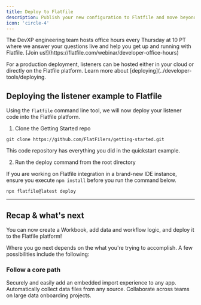 ```yaml
---
title: Deploy to Flatfile
description: Publish your new configuration to Flatfile and move beyond this simple sandbox.
icon: 'circle-4'
---
```


<Tip>
  The DevXP engineering team hosts office hours every Thursday at 10 PT where we answer 
  your questions live and help you get up and running with Flatfile.
  [Join us!](https://flatfile.com/webinar/developer-office-hours)
</Tip>

For a production deployment, listeners can be hosted either in your cloud or directly on the Flatfile platform. Learn more about [deploying](../developer-tools/deploying.

## Deploying the listener example to Flatfile

Using the `flatfile` command line tool, we will now deploy your listener code into the Flatfile platform.

1. Clone the Getting Started repo
```terminal
git clone https://github.com/FlatFilers/getting-started.git
```

<CardGroup cols={1}>
  <Card title="getting-started" href="https://github.com/FlatFilers/getting-started" icon="github">
  This code repository has everything you did in the quickstart example.
  </Card>
</CardGroup>

2. Run the deploy command from the root directory

<Note> If you are working on Flatfile integration in a brand-new IDE instance, ensure you execute `npm install` before you run the command below.</Note>

```terminal
npx flatfile@latest deploy
```
---

## Recap & what's next 

You can now create a Workbook, add data and workflow logic, and deploy it to the Flatfile platform! 

Where you go next depends on the what you're trying to accomplish. A few possibilities include the following:

### Follow a core path

<CardGroup cols={3}>
  <Card title="Embed in your app" icon="person-to-portal" href="/core-paths/embedding" >
    Securely and easily add an embedded import experience to any app.
  </Card>
  <Card title="Setup headless file feeds" icon="bolt-auto" href="/core-paths/headless" >
    Automatically collect data files from any source.
  </Card>
  <Card title="Run onboarding projects" icon="arrow-progress" href="/core-paths/collaborate">
    Collaborate across teams on large data onboarding projects.
  </Card>
</CardGroup>

